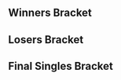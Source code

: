 {{DISPLAYTITLE:Eden: Singles Bracket}}{{SetGame|melee}}
{{tabs static
|name1=Overview
|link1=Eden
|name2=Singles Bracket
|link2=Eden/Singles Bracket
|name3=Doubles Bracket
|link3=Eden/Doubles Bracket
|This=2
}}

==Winners Bracket==
{{64DEWBracketA
|tourneylink=Eden
|tourneyname=Eden
|column-width=150

|r1m1p1=Ice |r1m1p1flag=de |r1m1p1score=2 |r1m1win=1
|r1m1p2=iamthemicrowave |r1m1p2flag=us |r1m1p2score=0
|r1m2p1=ThisSideDown |r1m2p1flag=us |r1m2p1score=1 |r1m2win=2
|r1m2p2=LuigigoShard |r1m2p2flag=us |r1m2p2score=2
|r1m3p1=Reeve |r1m3p1flag=us |r1m3p1score=2 |r1m3win=1
|r1m3p2=Hyunnies |r1m3p2flag=us |r1m3p2score=1
|r1m4p1=Swedish Delight |r1m4p1flag=us |r1m4p1score=2 |r1m4win=1
|r1m4p2=davrob01 |r1m4p2flag=us |r1m4p2score=0
|r1m5p1=Colbol |r1m5p1flag=us |r1m5p1score=2 |r1m5win=1
|r1m5p2=Flashburn 117 |r1m5p2flag=us |r1m5p2score=0
|r1m6p1=quin |r1m6p1flag=us |r1m6p1score=0 |r1m6win=2
|r1m6p2=Eggy |r1m6p2flag=us |r1m6p2score=2
|r1m7p1=KirbyKaze |r1m7p1flag=ca |r1m7p1score=2 |r1m7win=1
|r1m7p2=WakenVape |r1m7p2flag=us |r1m7p2score=0
|r1m8p1=ORLY |r1m8p1flag=us |r1m8p1score=2 |r1m8win=1
|r1m8p2=Pleasantries |r1m8p2flag=us |r1m8p2score=1

|r1m9p1=Druggedfox |r1m9p1flag=us |r1m9p1score=2 |r1m9win=1
|r1m9p2=ZamU |r1m9p2flag=us |r1m9p2score=0
|r1m10p1=shabo |r1m10p1flag=us |r1m10p1score=2 |r1m10win=1
|r1m10p2=Azzu |r1m10p2flag=us |r1m10p2score=0
|r1m11p1=Slox |r1m11p1flag=us |r1m11p1score=2 |r1m11win=1
|r1m11p2=Rik |r1m11p2flag=us |r1m11p2score=1
|r1m12p1=DJ Nintendo |r1m12p1flag=us |r1m12p1score=2 |r1m12win=1
|r1m12p2=Zepto |r1m12p2flag=us |r1m12p2score=0
|r1m13p1=Professor Pro |r1m13p1flag=gb |r1m13p1score=2 |r1m13win=1
|r1m13p2=GioGio |r1m13p2flag=us |r1m13p2score=0
|r1m14p1=JustJoe |r1m14p1flag=us |r1m14p1score=DQ |r1m14win=2
|r1m14p2=Trix |r1m14p2flag=us |r1m14p2score={{win}}
|r1m15p1=SmashG0D |r1m15p1flag=us |r1m15p1score=2 |r1m15win=1
|r1m15p2=Blendtec |r1m15p2flag=us |r1m15p2score=0
|r1m16p1=Ginger |r1m16p1flag=us |r1m16p1score=2 |r1m16win=1
|r1m16p2=Rasen |r1m16p2flag=us |r1m16p2score=0

|r1m17p1=S2J |r1m17p1flag=us |r1m17p1score=2 |r1m17win=1
|r1m17p2=RemolinoFeroz |r1m17p2flag=us |r1m17p2score=0
|r1m18p1=i4n |r1m18p1flag=us |r1m18p1score=2 |r1m18win=1
|r1m18p2=Tran |r1m18p2flag=us |r1m18p2score=0
|r1m19p1=Drephen |r1m19p1flag=us |r1m19p1score=2 |r1m19win=1
|r1m19p2=FendrickLamar |r1m19p2flag=us |r1m19p2score=0
|r1m20p1=SFAT |r1m20p1flag=us |r1m20p1score=2 |r1m20win=1
|r1m20p2=Will Pickles |r1m20p2flag=us |r1m20p2score=0
|r1m21p1=dizzkidboogie |r1m21p1flag=us |r1m21p1score=2 |r1m21win=1
|r1m21p2=Frost |r1m21p2flag=us |r1m21p2score=0
|r1m22p1=Juggleguy |r1m22p1flag=us |r1m22p1score=2 |r1m22win=
|r1m22p2=Knubs. |r1m22p2flag=us |r1m22p2score=0
|r1m23p1=KJH |r1m23p1flag=us |r1m23p1score=2 |r1m23win=
|r1m23p2=Cal |r1m23p2flag=us |r1m23p2score=0
|r1m24p1=Scythe |r1m24p1flag=us |r1m24p1score=2 |r1m24win=1
|r1m24p2=Mekk |r1m24p2flag=us |r1m24p2score=0

|r1m25p1=The Moon |r1m25p1flag=us |r1m25p1score=2 |r1m25win=1
|r1m25p2=Rybanz |r1m25p2flag=us |r1m25p2score=0
|r1m26p1=Vavv |r1m26p1flag=us |r1m26p1score=1 |r1m26win=2
|r1m26p2=Beach |r1m26p2flag=us |r1m26p2score=2
|r1m27p1=Sago |r1m27p1flag=us |r1m27p1score=0 |r1m27win=2
|r1m27p2=Mr. F |r1m27p2flag=us |r1m27p2score=2
|r1m28p1=Syrox |r1m28p1flag=us |r1m28p1score=2 |r1m28win=1
|r1m28p2=Fraudy |r1m28p2flag=us |r1m28p2score=0
|r1m29p1=MacD |r1m29p1flag=us |r1m29p1score=2 |r1m29win=1
|r1m29p2=FannyPack |r1m29p2flag=us |r1m29p2score=0
|r1m30p1=Ferocitii |r1m30p1flag=us |r1m30p1score=0 |r1m30win=2
|r1m30p2=TechDeath |r1m30p2flag=us |r1m30p2score=2
|r1m31p1=Kels |r1m31p1flag=us |r1m31p1score=2 |r1m31win=1
|r1m31p2=Ten |r1m31p2flag=us |r1m31p2score=0
|r1m32p1=Kira |r1m32p1flag=us |r1m32p1score=2 |r1m32win=1
|r1m32p2=Nox |r1m32p2flag=us |r1m32p2score=0

|r2m1p1=Ice |r2m1p1flag=de |r2m1p1score=2 |r2m1win=1
|r2m1p2=LuigigoShard |r2m1p2flag=us |r2m1p2score=0
|r2m2p1=Reeve |r2m2p1flag=us |r2m2p1score=0 |r2m2win=2
|r2m2p2=Swedish Delight |r2m2p2flag=us |r2m2p2score=2
|r2m3p1=Colbol |r2m3p1flag=us |r2m3p1score=2 |r2m3win=1
|r2m3p2=Eggy |r2m3p2flag=us |r2m3p2score=0
|r2m4p1=KribyKaze |r2m4p1flag=ca |r2m4p1score=2 |r2m4win=1
|r2m4p2=ORLY |r2m4p2flag=us |r2m4p2score=0
|r2m5p1=Druggedfox |r2m5p1flag=us |r2m5p1score=2 |r2m5win=1
|r2m5p2=shabo |r2m5p2flag=us |r2m5p2score=0

|r2m6p1=Slox |r2m6p1flag=us |r2m6p1score=2 |r2m6win=1
|r2m6p2=DJ Nintendo |r2m6p2flag=us |r2m6p2score=1
|r2m6p1char1=falco |r2m6p2char1=fox |r2m6p1stock1=1 |r2m6p2stock1=0 |r2m6win1=1 |r2m6stage1=Battlefield
|r2m6p1char2=falco |r2m6p2char2=fox |r2m6p1stock2=0 |r2m6p2stock2=1 |r2m6win2=2 |r2m6stage2=Pokémon Stadium
|r2m6p1char3=falco |r2m6p2char3=fox |r2m6p1stock3=1 |r2m6p2stock3=0 |r2m6win3=1 |r2m6stage3=Final Destination
|r2m6p1char4= |r2m6p2char4= |r2m6p1stock4= |r2m6p2stock4= |r2m6win4= |r2m6stage4=
|r2m6p1char5= |r2m6p2char5= |r2m6p1stock5= |r2m6p2stock5= |r2m6win5= |r2m6stage5=
|r2m6date=December 11, 2016
|r2m6finished=
|r2m6details={{BracketMatchDetails|comment=|preview=|lrthread=|vod=https://www.youtube.com/watch?v=Bqm2aZCxEFU|interview=|recap=}}

|r2m7p1=Professor Pro |r2m7p1flag=gb |r2m7p1score=2 |r2m7win=1
|r2m7p2=Trix |r2m7p2flag=us |r2m7p2score=0
|r2m8p1=SmashG0D |r2m8p1flag=us |r2m8p1score=2 |r2m8win=1
|r2m8p2=Ginger |r2m8p2flag=us |r2m8p2score=0
|r2m9p1=S2J |r2m9p1flag=us |r2m9p1score=2 |r2m9win=1
|r2m9p2=i4n |r2m9p2flag=us |r2m9p2score=0
|r2m10p1=Drephen |r2m10p1flag=us |r2m10p1score=0 |r2m10win=2
|r2m10p2=SFAT |r2m10p2flag=us |r2m10p2score=2
|r2m11p1=dizzkidboogie |r2m11p1flag=us |r2m11p1score=2 |r2m11win=1
|r2m11p2=Juggleguy |r2m11p2flag=us |r2m11p2score=0
|r2m12p1=KJH |r2m12p1flag=us |r2m12p1score=2 |r2m12win=1
|r2m12p2=Scythe |r2m12p2flag=us |r2m12p2score=1
|r2m13p1=The Moon |r2m13p1flag=us |r2m13p1score=2 |r2m13win=1
|r2m13p2=Beach |r2m13p2flag=us |r2m13p2score=0
|r2m14p1=Mr. F |r2m14p1flag=us |r2m14p1score=1 |r2m14win=2
|r2m14p2=Syrox |r2m14p2flag=us |r2m14p2score=2
|r2m15p1=MacD |r2m15p1flag=us |r2m15p1score=2 |r2m15win=1
|r2m15p2=TechDeath |r2m15p2flag=us |r2m15p2score=0
|r2m16p1=Kels |r2m16p1flag=us |r2m16p1score=2 |r2m16win=1
|r2m16p2=Kira |r2m16p2flag=us |r2m16p2score=0


|r3m1p1=Ice |r3m1p1flag=de |r3m1p1score=3 |r3m1win=1
|r3m1p2=Swedish Delight |r3m1p2flag=us |r3m1p2score=2
|r3m1p1char1=fox |r3m1p2char1=sheik |r3m1p1stock1=0 |r3m1p2stock1=2 |r3m1win1=2 |r3m1stage1=Battlefield
|r3m1p1char2=fox |r3m1p2char2=sheik |r3m1p1stock2=0 |r3m1p2stock2=1 |r3m1win2=2 |r3m1stage2=Final Destination
|r3m1p1char3=fox |r3m1p2char3=sheik |r3m1p1stock3=2 |r3m1p2stock3=0 |r3m1win3=1 |r3m1stage3=Final Destination
|r3m1p1char4=fox |r3m1p2char4=sheik |r3m1p1stock4=2 |r3m1p2stock4=0 |r3m1win4=1 |r3m1stage4=Dream Land
|r3m1p1char5=fox |r3m1p2char5=sheik |r3m1p1stock5=1 |r3m1p2stock5=0 |r3m1win5=1 |r3m1stage5=Dream Land
|r3m1date=December 11, 2016
|r3m1finished=
|r3m1details={{BracketMatchDetails|comment=|preview=|lrthread=|vod=https://www.youtube.com/watch?v=F8aFY9-2H6U|interview=|recap=}}

|r3m2p1=Colbol |r3m2p1flag=us |r3m2p1score=3 |r3m2win=1
|r3m2p2=KirbyKaze |r3m2p2flag=ca |r3m2p2score=2
|r3m3p1=Druggedfox |r3m3p1flag=us |r3m3p1score=3 |r3m3win=1
|r3m3p2=Slox |r3m3p2flag=us |r3m3p2score=1
|r3m4p1=Professor Pro |r3m4p1flag=gb |r3m4p1score=1 |r3m4win=2
|r3m4p2=SmashG0D |r3m4p2flag=us |r3m4p2score=3

|r3m5p1=S2J |r3m5p1flag=us |r3m5p1score=2 |r3m5win=2
|r3m5p2=SFAT |r3m5p2flag=us |r3m5p2score=3
|r3m5p1char1=cf |r3m5p2char1=fox |r3m5p1stock1=1 |r3m5p2stock1=0 |r3m5win1=1 |r3m5stage1=Final Destination
|r3m5p1char2=cf |r3m5p2char2=fox |r3m5p1stock2=1 |r3m5p2stock2=0 |r3m5win2=1 |r3m5stage2=Fountain of Dreams
|r3m5p1char3=cf |r3m5p2char3=fox |r3m5p1stock3=0 |r3m5p2stock3=3 |r3m5win3=2 |r3m5stage3=Fountain of Dreams
|r3m5p1char4=cf |r3m5p2char4=fox |r3m5p1stock4=0 |r3m5p2stock4=1 |r3m5win4=2 |r3m5stage4=Pokémon Stadium
|r3m5p1char5=cf |r3m5p2char5=fox |r3m5p1stock5=0 |r3m5p2stock5=1 |r3m5win5=2 |r3m5stage5=Battlefield
|r3m5date=December 11, 2016
|r3m5finished=
|r3m5details={{BracketMatchDetails|comment=|preview=|lrthread=|vod=https://www.youtube.com/watch?v=9al_sH27W6U|interview=|recap=}}

|r3m6p1=dizzkidboogie |r3m6p1flag=us |r3m6p1score=3 |r3m6win=1
|r3m6p2=KJH |r3m6p2flag=us |r3m6p2score=0

|r3m7p1=The Moon |r3m7p1flag=us |r3m7p1score=3 |r3m7win=1
|r3m7p2=Syrox |r3m7p2flag=us |r3m7p2score=1
|r3m7p1char1=marth |r3m7p2char1=fox |r3m7p1stock1=2 |r3m7p2stock1=0 |r3m7win1=1 |r3m7stage1=Battlefield
|r3m7p1char2=marth |r3m7p2char2=fox |r3m7p1stock2=2 |r3m7p2stock2=0 |r3m7win2=1 |r3m7stage2=Yoshi's Story
|r3m7p1char3=marth |r3m7p2char3=fox |r3m7p1stock3=0 |r3m7p2stock3=2 |r3m7win3=2 |r3m7stage3=Dream Land
|r3m7p1char4=marth |r3m7p2char4=fox |r3m7p1stock4=2 |r3m7p2stock4=0 |r3m7win4=1 |r3m7stage4=Final Destination 
|r3m7p1char5= |r3m7p2char5= |r3m7p1stock5= |r3m7p2stock5= |r3m7win5= |r3m7stage5=
|r3m7date=December 11, 2016
|r3m7finished=
|r3m7details={{BracketMatchDetails|comment=|preview=|lrthread=|vod=https://www.youtube.com/watch?v=9ruD_CjijtQ|interview=|recap=}}

|r3m8p1=MacD |r3m8p1flag=us |r3m8p1score=3 |r3m8win=1
|r3m8p2=Kels |r3m8p2flag=us |r3m8p2score=2

|r4m1p1=Ice |r4m1p1flag=de |r4m1p1score=3 |r4m1win=1
|r4m1p2=Colbol |r4m1p2flag=us |r4m1p2score=1
|r4m1p1char1=fox |r4m1p2char1=marth |r4m1p1stock1=1 |r4m1p2stock1=0 |r4m1win1=1 |r4m1stage1=Fountain of Dreams
|r4m1p1char2=fox |r4m1p2char2=fox |r4m1p1stock2=1 |r4m1p2stock2=0 |r4m1win2=1 |r4m1stage2=Battlefield
|r4m1p1char3=fox |r4m1p2char3=fox |r4m1p1stock3=0 |r4m1p2stock3=2 |r4m1win3=2 |r4m1stage3=Yoshi's Story
|r4m1p1char4=fox |r4m1p2char4=fox |r4m1p1stock4=2 |r4m1p2stock4=0 |r4m1win4=1 |r4m1stage4=Pokémon Stadium
|r4m1p1char5= |r4m1p2char5= |r4m1p1stock5= |r4m1p2stock5= |r4m1win5= |r4m1stage5=
|r4m1date=December 11, 2016
|r4m1finished=
|r4m1details={{BracketMatchDetails|comment=|preview=|lrthread=|vod=https://www.youtube.com/watch?v=TJzIxO0M-08|interview=|recap=}}

|r4m2p1=Druggedfox |r4m2p1flag=us |r4m2p1score=3 |r4m2win=1
|r4m2p2=SmashG0D |r4m2p2flag=us |r4m2p2score=1
|r4m2p1char1=fox |r4m2p2char1=marth |r4m2p1stock1=3 |r4m2p2stock1=0 |r4m2win1=1 |r4m2stage1=Yoshi's Story
|r4m2p1char2=fox |r4m2p2char2=marth |r4m2p1stock2=1 |r4m2p2stock2=0 |r4m2win2=1 |r4m2stage2=Final Destination
|r4m2p1char3=fox |r4m2p2char3=marth |r4m2p1stock3=0 |r4m2p2stock3=3 |r4m2win3=2 |r4m2stage3=Final Destination 
|r4m2p1char4=fox |r4m2p2char4=marth |r4m2p1stock4=3 |r4m2p2stock4=0 |r4m2win4=1 |r4m2stage4=Dream Land
|r4m2p1char5= |r4m2p2char5= |r4m2p1stock5= |r4m2p2stock5= |r4m2win5= |r4m2stage5=
|r4m2date=December 11, 2016
|r4m2finished=
|r4m2details={{BracketMatchDetails|comment=|preview=|lrthread=|vod=https://www.youtube.com/watch?v=qFxiOCcByQ0|interview=|recap=}}

|r4m3p1=SFAT |r4m3p1flag=us |r4m3p1score=3 |r4m3win=1
|r4m3p2=dizzkidboogie |r4m3p2flag=us |r4m3p2score=2
|r4m3p1char1=fox |r4m3p2char1=ic |r4m3p1stock1=0 |r4m3p2stock1=1 |r4m3win1=2 |r4m3stage1=Dream Land
|r4m3p1char2=fox |r4m3p2char2=ic |r4m3p1stock2=0 |r4m3p2stock2=2 |r4m3win2=2 |r4m3stage2=Yoshi's Story
|r4m3p1char3=fox |r4m3p2char3=ic |r4m3p1stock3=1 |r4m3p2stock3=0 |r4m3win3=1 |r4m3stage3=Yoshi's Story
|r4m3p1char4=fox |r4m3p2char4=ic |r4m3p1stock4=2 |r4m3p2stock4=0 |r4m3win4=1 |r4m3stage4=Final Destination
|r4m3p1char5=fox |r4m3p2char5=ic |r4m3p1stock5=2 |r4m3p2stock5=0 |r4m3win5=1 |r4m3stage5=Final Destination
|r4m3date=December 11, 2016
|r4m3finished=
|r4m3details={{BracketMatchDetails|comment=|preview=|lrthread=|vod=https://www.youtube.com/watch?v=as_mcx_GHGo|interview=|recap=}}

|r4m4p1=The Moon |r4m4p1flag=us |r4m4p1score=3 |r4m4win=1
|r4m4p2=MacD |r4m4p2flag=us |r4m4p2score=1
|r4m4p1char1=marth |r4m4p2char1=peach |r4m4p1stock1=1 |r4m4p2stock1=0 |r4m4win1=1 |r4m4stage1=Battlefield
|r4m4p1char2=marth |r4m4p2char2=peach |r4m4p1stock2=2 |r4m4p2stock2=0 |r4m4win2=1 |r4m4stage2=Dream Land
|r4m4p1char3=marth |r4m4p2char3=peach |r4m4p1stock3=0 |r4m4p2stock3=1 |r4m4win3=2 |r4m4stage3=Dream Land
|r4m4p1char4=marth |r4m4p2char4=peach |r4m4p1stock4=1 |r4m4p2stock4=0 |r4m4win4=1 |r4m4stage4=Yoshi's Story
|r4m4p1char5= |r4m4p2char5= |r4m4p1stock5= |r4m4p2stock5= |r4m4win5= |r4m4stage5=
|r4m4date=December 11, 2016
|r4m4finished=
|r4m4details={{BracketMatchDetails|comment=|preview=|lrthread=|vod=https://www.youtube.com/watch?v=6K51k6XkCCU|interview=|recap=}}

|r5m1p1=Ice |r5m1p1flag=de |r5m1p1score=2 |r5m1win=2
|r5m1p2=Druggedfox |r5m1p2flag=us |r5m1p2score=3
|r5m1p1char1=fox |r5m1p2char1=fox |r5m1p1stock1=0 |r5m1p2stock1=1 |r5m1win1=2 |r5m1stage1=Final Destination
|r5m1p1char2=fox |r5m1p2char2=fox |r5m1p1stock2=1 |r5m1p2stock2=0 |r5m1win2=1 |r5m1stage2=Battlefield
|r5m1p1char3=fox |r5m1p2char3=fox |r5m1p1stock3=3 |r5m1p2stock3=0 |r5m1win3=1 |r5m1stage3=Yoshi's Story
|r5m1p1char4=fox |r5m1p2char4=fox |r5m1p1stock4=0 |r5m1p2stock4=1 |r5m1win4=2 |r5m1stage4=Pokémon Stadium
|r5m1p1char5=fox |r5m1p2char5=fox |r5m1p1stock5=0 |r5m1p2stock5=1 |r5m1win5=2 |r5m1stage5=Pokémon Stadium
|r5m1date=December 11, 2016
|r5m1finished=
|r5m1details={{BracketMatchDetails|comment=|preview=|lrthread=|vod=https://www.youtube.com/watch?v=zDt5I3d9Ae0|interview=|recap=}}

|r5m2p1=SFAT |r5m2p1flag=us |r5m2p1score=3 |r5m2win=1
|r5m2p2=The Moon |r5m2p2flag=us |r5m2p2score=1
|r5m2p1char1=fox |r5m2p2char1=marth |r5m2p1stock1=3 |r5m2p2stock1=0 |r5m2win1=1 |r5m2stage1=Battlefield
|r5m2p1char2=fox |r5m2p2char2=marth |r5m2p1stock2=0 |r5m2p2stock2=2 |r5m2win2=2 |r5m2stage2=Yoshi's Story
|r5m2p1char3=fox |r5m2p2char3=marth |r5m2p1stock3=1 |r5m2p2stock3=0 |r5m2win3=1 |r5m2stage3=Dream Land
|r5m2p1char4=fox |r5m2p2char4=marth |r5m2p1stock4=1 |r5m2p2stock4=0 |r5m2win4=1 |r5m2stage4=Fountain of Dreams
|r5m2p1char5= |r5m2p2char5= |r5m2p1stock5= |r5m2p2stock5= |r5m2win5= |r5m2stage5=
|r5m2date=December 11, 2016
|r5m2finished=
|r5m2details={{BracketMatchDetails|comment=|preview=|lrthread=|vod=https://www.youtube.com/watch?v=7ROJ4iFNu6k|interview=|recap=}}

}}

==Losers Bracket==
{{64DELBracketSmwA
|tourneylink=Eden
|tourneyname=Eden
|l1placement=49-64
|l2placement=33-48
|l3placement=25-32
|l4placement=17-24
|l5placement=13-16
|l6placement=9-12
|l7placement=7-8
|l8placement=5-6
|column-width=150

|l1m1p1=iamthemicrowave |l1m1p1flag=us |l1m1p1score=0 |l1m1win=2
|l1m1p2=ThisSideDown |l1m1p2flag=us |l1m1p2score=2
|l1m2p1=Hyunnies |l1m2p1flag=us |l1m2p1score=2 |l1m2win=1
|l1m2p2=davrob01 |l1m2p2flag=us |l1m2p2score=0
|l1m3p1=Flashburn 117 |l1m3p1flag=us |l1m3p1score=0 |l1m3win=2
|l1m3p2=quin |l1m3p2flag=us |l1m3p2score=2
|l1m4p1=WakenVape |l1m4p1flag=us |l1m4p1score=2 |l1m4win=1
|l1m4p2=Pleasantries |l1m4p2flag=us |l1m4p2score=0
|l1m5p1=ZamU |l1m5p1flag=us |l1m5p1score=2 |l1m5win=1
|l1m5p2=Azzu |l1m5p2flag=us |l1m5p2score=0
|l1m6p1=Rik |l1m6p1flag=us |l1m6p1score=2 |l1m6win=1
|l1m6p2=Zepto |l1m6p2flag=us |l1m6p2score=0
|l1m7p1=GioGio |l1m7p1flag=us |l1m7p1score={{win}} |l1m7win=1
|l1m7p2=JustJoe |l1m7p2flag=us |l1m7p2score=DQ
|l1m8p1=Blendtec |l1m8p1flag=us |l1m8p1score=1 |l1m8win=2
|l1m8p2=Rasen |l1m8p2flag=us |l1m8p2score=2
|l1m9p1=RemolinoFeroz |l1m9p1flag=us |l1m9p1score=0 |l1m9win=2
|l1m9p2=Tran |l1m9p2flag=us |l1m9p2score=2
|l1m10p1=FendrickLamar |l1m10p1flag=us |l1m10p1score=2 |l1m10win=1
|l1m10p2=Will Pickles |l1m10p2flag=us |l1m10p2score=1
|l1m11p1=Frost |l1m11p1flag=us |l1m11p1score=0 |l1m11win=2
|l1m11p2=Knubs. |l1m11p2flag=us |l1m11p2score=2
|l1m12p1=Cal |l1m12p1flag=us |l1m12p1score=2 |l1m12win=1
|l1m12p2=Mekk |l1m12p2flag=us |l1m12p2score=1
|l1m13p1=Rybanz |l1m13p1flag=us |l1m13p1score=0 |l1m13win=2
|l1m13p2=Vavv |l1m13p2flag=us |l1m13p2score=2
|l1m14p1=Sago |l1m14p1flag=us |l1m14p1score=2 |l1m14win=1
|l1m14p2=Fraudy |l1m14p2flag=us |l1m14p2score=0
|l1m15p1=FannyPack |l1m15p1flag=us |l1m15p1score=1 |l1m15win=2
|l1m15p2=Ferocitii |l1m15p2flag=us |l1m15p2score=2
|l1m16p1=Ten |l1m16p1flag=us |l1m16p1score=0 |l1m16win=2
|l1m16p2=Nox |l1m16p2flag=us |l1m16p2score=2

|l2m1p1=Kira |l2m1p1flag=us |l2m1p1score=2 |l2m1win=1
|l2m1p2=ThisSideDown |l2m1p2flag=us |l2m1p2score=0
|l2m2p1=TechDeath |l2m2p1flag=us |l2m2p1score=2 |l2m2win=1
|l2m2p2=Hyunnies |l2m2p2flag=us |l2m2p2score=0
|l2m3p1=Mr. F |l2m3p1flag=us |l2m3p1score=0 |l2m3win=2
|l2m3p2=quin |l2m3p2flag=us |l2m3p2score=2
|l2m4p1=Beach |l2m4p1flag=us |l2m4p1score=0 |l2m4win=2
|l2m4p2=WakenVape |l2m4p2flag=us |l2m4p2score=2
|l2m5p1=Scythe |l2m5p1flag=us |l2m5p1score=2 |l2m5win=1
|l2m5p2=ZamU |l2m5p2flag=us |l2m5p2score=0
|l2m6p1=Juggleguy |l2m6p1flag=us |l2m6p1score=0 |l2m6win=2
|l2m6p2=Rik |l2m6p2flag=us |l2m6p2score=2
|l2m7p1=Drephen |l2m7p1flag=us |l2m7p1score=2 |l2m7win=1
|l2m7p2=GioGio |l2m7p2flag=us |l2m7p2score=0
|l2m8p1=i4n |l2m8p1flag=us |l2m8p1score=2 |l2m8win=1
|l2m8p2=Rasen |l2m8p2flag=us |l2m8p2score=0
|l2m9p1=Ginger |l2m9p1flag=us |l2m9p1score=2 |l2m9win=1
|l2m9p2=Tran |l2m9p2flag=us |l2m9p2score=0
|l2m10p1=Trix |l2m10p1flag=us |l2m10p1score=2 |l2m10win=1
|l2m10p2=FendrickLamar |l2m10p2flag=us |l2m10p2score=0
|l2m11p1=DJ Nintendo |l2m11p1flag=us |l2m11p1score=2 |l2m11win=1
|l2m11p2=Knubs. |l2m11p2flag=us |l2m11p2score=0
|l2m12p1=shabo |l2m12p1flag=us |l2m12p1score=0 |l2m12win=2
|l2m12p2=Cal |l2m12p2flag=us |l2m12p2score=2
|l2m13p1=ORLY |l2m13p1flag=us |l2m13p1score=2 |l2m13win=1
|l2m13p2=Vavv |l2m13p2flag=us |l2m13p2score=0
|l2m14p1=Eggy |l2m14p1flag=us |l2m14p1score=1 |l2m14win=2
|l2m14p2=Sago |l2m14p2flag=us |l2m14p2score=2
|l2m15p1=Reeve |l2m15p1flag=us |l2m15p1score=2 |l2m15win=1
|l2m15p2=Ferocitii |l2m15p2flag=us |l2m15p2score=0
|l2m16p1=LuigigoShard |l2m16p1flag=us |l2m16p1score=2 |l2m16win=1
|l2m16p2=Nox |l2m16p2flag=us |l2m16p2score=1

|l3m1p1=Kira |l3m1p1flag=us |l3m1p1score=3 |l3m1win=1
|l3m1p2=TechDeath |l3m1p2flag=us |l3m1p2score=0
|l3m2p1=quin |l3m2p1flag=us |l3m2p1score=0 |l3m2win=2
|l3m2p2=WakenVape |l3m2p2flag=us |l3m2p2score=3
|l3m3p1=Scythe |l3m3p1flag=us |l3m3p1score=1 |l3m3win=2
|l3m3p2=Rik |l3m3p2flag=us |l3m3p2score=3
|l3m4p1=Drephen |l3m4p1flag=us |l3m4p1score=3 |l3m4win=1
|l3m4p2=i4n |l3m4p2flag=us |l3m4p2score=0
|l3m5p1=Ginger |l3m5p1flag=us |l3m5p1score=3 |l3m5win=1
|l3m5p2=Trix |l3m5p2flag=us |l3m5p2score=1
|l3m6p1=DJ Nintendo |l3m6p1flag=us |l3m6p1score=3 |l3m6win=1
|l3m6p2=Cal |l3m6p2flag=us |l3m6p2score=1
|l3m7p1=ORLY |l3m7p1flag=us |l3m7p1score=2 |l3m7win=1
|l3m7p2=Sago |l3m7p2flag=us |l3m7p2score=0
|l3m8p1=Reeve |l3m8p1flag=us |l3m8p1score=3 |l3m8win=1
|l3m8p2=LuigigoShard |l3m8p2flag=us |l3m8p2score=0

|l4m1p1=Professor Pro |l4m1p1flag=gb |l4m1p1score=0 |l4m1win=2
|l4m1p2=Kira |l4m1p2flag=us |l4m1p2score=3
|l4m2p1=Slox |l4m2p1flag=us |l4m2p1score=3 |l4m2win=1
|l4m2p2=WakenVape |l4m2p2flag=us |l4m2p2score=0
|l4m3p1=KirbyKaze |l4m3p1flag=ca |l4m3p1score=3 |l4m3win=1
|l4m3p2=Rik |l4m3p2flag=us |l4m3p2score=0
|l4m4p1=Swedish Delight |l4m4p1flag=us |l4m4p1score=3 |l4m4win=1
|l4m4p2=Drephen |l4m4p2flag=us |l4m4p2score=1
|l4m5p1=Kels |l4m5p1flag=us |l4m5p1score=2 |l4m5win=2
|l4m5p2=Ginger |l4m5p2flag=us |l4m5p2score=3
|l4m6p1=Syrox |l4m6p1flag=us |l4m6p1score=3 |l4m6win=1
|l4m6p2=DJ Nintendo |l4m6p2flag=us |l4m6p2score=2
|l4m7p1=KJH |l4m7p1flag=us |l4m7p1score=1 |l4m7win=2
|l4m7p2=ORLY |l4m7p2flag=us |l4m7p2score=3
|l4m8p1=S2J |l4m8p1flag=us |l4m8p1score=3 |l4m8win=1
|l4m8p2=Reeve |l4m8p2flag=us |l4m8p2score=0

|l5m1p1=Kira |l5m1p1flag=us |l5m1p1score=1 |l5m1win=2
|l5m1p2=Slox |l5m1p2flag=us |l5m1p2score=3
|l5m1p1char1=fox |l5m1p2char1=falco |l5m1p1stock1=0 |l5m1p2stock1=3 |l5m1win1=2 |l5m1stage1=Fountain of Dreams
|l5m1p1char2=fox |l5m1p2char2=falco |l5m1p1stock2=1 |l5m1p2stock2=0 |l5m1win2=1 |l5m1stage2=Final Destination
|l5m1p1char3=fox |l5m1p2char3=falco |l5m1p1stock3=0 |l5m1p2stock3=1 |l5m1win3=2 |l5m1stage3=Pokémon Stadium
|l5m1p1char4=fox |l5m1p2char4=fox |l5m1p1stock4=0 |l5m1p2stock4=2 |l5m1win4=2 |l5m1stage4=Dream Land
|l5m1details={{BracketMatchDetails|preview=|lrthread=|interview=|recap=|comment=|live=|vod=https://www.youtube.com/watch?v=JKCI7lZPvu4}}

|l5m2p1=KirbyKaze |l5m2p1flag=ca |l5m2p1score=3 |l5m2win=1
|l5m2p2=Swedish Delight |l5m2p2flag=us |l5m2p2score=0
|l5m2p1char1=sheik |l5m2p2char1=sheik |l5m2p1stock1=1 |l5m2p2stock1=0 |l5m2win1=1 |l5m2stage1=Battlefield
|l5m2p1char2=sheik |l5m2p2char2=sheik |l5m2p1stock2=2 |l5m2p2stock2=0 |l5m2win2=1 |l5m2stage2=Dream Land
|l5m2p1char3=sheik |l5m2p2char3=sheik |l5m2p1stock3=3 |l5m2p2stock3=0 |l5m2win3=1 |l5m2stage3=Final Destination
|l5m2details={{BracketMatchDetails|preview=|lrthread=|interview=|recap=|comment=|live=|vod=https://www.youtube.com/watch?v=q1rOUqKYpfU}}

|l5m3p1=Ginger |l5m3p1flag=us |l5m3p1score=1 |l5m3win=2
|l5m3p2=Syrox |l5m3p2flag=us |l5m3p2score=3
|l5m3p1char1=falco |l5m3p2char1=fox |l5m3p1stock1=0 |l5m3p2stock1=2 |l5m3win1=2 |l5m3stage1=Battlefield
|l5m3p1char2=falco |l5m3p2char2=fox |l5m3p1stock2=1 |l5m3p2stock2=0 |l5m3win2=1 |l5m3stage2=Battlefield
|l5m3p1char3=falco |l5m3p2char3=fox |l5m3p1stock3=0 |l5m3p2stock3=1 |l5m3win3=2 |l5m3stage3=Final Destination
|l5m3p1char4=falco |l5m3p2char4=fox |l5m3p1stock4=0 |l5m3p2stock4=3 |l5m3win4=2 |l5m3stage4=Yoshi's Story
|l5m3details={{BracketMatchDetails|preview=|lrthread=|interview=|recap=|comment=|live=|vod=https://www.youtube.com/watch?v=WYFst6qRXNg}}

|l5m4p1=ORLY |l5m4p1flag=us |l5m4p1score=0 |l5m4win=2
|l5m4p2=S2J |l5m4p2flag=us |l5m4p2score=3
|l5m4p1char1=cf |l5m4p2char1=cf |l5m4p1stock1=0 |l5m4p2stock1=2 |l5m4win1=2 |l5m4stage1=Fountain of Dreams
|l5m4p1char2=cf |l5m4p2char2=cf |l5m4p1stock2=0 |l5m4p2stock2=3 |l5m4win2=2 |l5m4stage2=Final Destination
|l5m4p1char3=cf |l5m4p2char3=cf |l5m4p1stock3=0 |l5m4p2stock3=3 |l5m4win3=2 |l5m4stage3=Dream Land
|l5m4details={{BracketMatchDetails|preview=|lrthread=|interview=|recap=|comment=|live=|vod=https://www.youtube.com/watch?v=nZILuMXoXSA}}

|l6m1p1=dizzkidboogie |l6m1p1flag=us |l6m1p1score=3
|l6m1p2=Slox |l6m1p2flag=us |l6m1p2score=0
|l6m1win=1
|l6m1p1char1=ic |l6m1p2char1=fox |l6m1p1stock1=1 |l6m1p2stock1=0 |l6m1win1=1 |l6m1stage1=Dream Land
|l6m1p1char2=ic |l6m1p2char2=fox |l6m1p1stock2=2 |l6m1p2stock2=0 |l6m1win2=1 |l6m1stage2=Battlefield
|l6m1p1char3=ic |l6m1p2char3=fox |l6m1p1stock3=1 |l6m1p2stock3=0 |l6m1win3=1 |l6m1stage3=Battlefield
|l6m1p1char4= |l6m1p2char4= |l6m1p1stock4= |l6m1p2stock4= |l6m1win4= |l6m1stage4=
|l6m1p1char5= |l6m1p2char5= |l6m1p1stock5= |l6m1p2stock5= |l6m1win5= |l6m1stage5=
|l6m1date=December 11, 2016
|l6m1finished=
|l6m1details={{BracketMatchDetails|comment=|preview=|lrthread=|vod=https://www.youtube.com/watch?v=Bc1BWvqosP8|interview=|recap=}}

|l6m2p1=MacD |l6m2p1flag=us |l6m2p1score=1
|l6m2p2=KirbyKaze |l6m2p2flag=ca |l6m2p2score=3
|l6m2win=2
|l6m2p1char1=peach |l6m2p2char1=sheik |l6m2p1stock1=0 |l6m2p2stock1=1 |l6m2win1=2 |l6m2stage1=Yoshi's Story
|l6m2p1char2=peach |l6m2p2char2=sheik |l6m2p1stock2=1 |l6m2p2stock2=0 |l6m2win2=1 |l6m2stage2=Dream Land
|l6m2p1char3=peach |l6m2p2char3=sheik |l6m2p1stock3=0 |l6m2p2stock3=2 |l6m2win3=2 |l6m2stage3=Final Destination
|l6m2p1char4=peach |l6m2p2char4=sheik |l6m2p1stock4=0 |l6m2p2stock4=2 |l6m2win4=2 |l6m2stage4=Fountain of Dreams
|l6m2p1char5= |l6m2p2char5= |l6m2p1stock5= |l6m2p2stock5= |l6m2win5= |l6m2stage5=
|l6m2date=December 11, 2016
|l6m2finished=
|l6m2details={{BracketMatchDetails|comment=|preview=|lrthread=|vod=https://www.youtube.com/watch?v=HZsx30UXM8w|interview=|recap=}}

|l6m3p1=Colbol |l6m3p1flag=us |l6m3p1score=2
|l6m3p2=Syrox |l6m3p2flag=us |l6m3p2score=3
|l6m3win=2
|l6m3p1char1=fox |l6m3p2char1=fox |l6m3p1stock1=2 |l6m3p2stock1=0 |l6m3win1=1 |l6m3stage1=Battlefield
|l6m3p1char2=marth |l6m3p2char2=fox |l6m3p1stock2=1 |l6m3p2stock2=0 |l6m3win2=1 |l6m3stage2=Final Destination
|l6m3p1char3=fox |l6m3p2char3=fox |l6m3p1stock3=0 |l6m3p2stock3=2 |l6m3win3=2 |l6m3stage3=Battlefield
|l6m3p1char4=fox |l6m3p2char4=fox |l6m3p1stock4=0 |l6m3p2stock4=1 |l6m3win4=2 |l6m3stage4=Pokémon Stadium
|l6m3p1char5=fox |l6m3p2char5=fox |l6m3p1stock5=0 |l6m3p2stock5=1 |l6m3win5=2 |l6m3stage5=Battlefield
|l6m3date=December 11, 2016
|l6m3finished=
|l6m3details={{BracketMatchDetails|comment=|preview=|lrthread=|vod=https://www.youtube.com/watch?v=--pmMytwSHM|interview=|recap=}}

|l6m4p1=SmashG0D |l6m4p1flag=us |l6m4p1score=1
|l6m4p2=S2J |l6m4p2flag=us |l6m4p2score=3
|l6m4win=2
|l6m4p1char1=marth |l6m4p2char1=cf |l6m4p1stock1=0 |l6m4p2stock1=1 |l6m4win1=2 |l6m4stage1=Battlefield
|l6m4p1char2=marth |l6m4p2char2=cf |l6m4p1stock2=3 |l6m4p2stock2=0 |l6m4win2=1 |l6m4stage2=Battlefield
|l6m4p1char3=marth |l6m4p2char3=cf |l6m4p1stock3=0 |l6m4p2stock3=3 |l6m4win3=2 |l6m4stage3=Pokémon Stadium
|l6m4p1char4=marth |l6m4p2char4=cf |l6m4p1stock4=0 |l6m4p2stock4=1 |l6m4win4=2 |l6m4stage4=Yoshi's Story
|l6m4p1char5= |l6m4p2char5= |l6m4p1stock5= |l6m4p2stock5= |l6m4win5= |l6m4stage5=
|l6m4date=December 11, 2016
|l6m4finished=
|l6m4details={{BracketMatchDetails|comment=|preview=|lrthread=|vod=https://www.youtube.com/watch?v=c_K3NXvpT7w|interview=|recap=}}

|l7m1p1=dizzkidboogie |l7m1p1flag=us |l7m1p1score=1
|l7m1p2=KirbyKaze |l7m1p2flag=ca |l7m1p2score=3
|l7m1win=2
|l7m1p1char1=ic |l7m1p2char1=peach |l7m1p1stock1=0 |l7m1p2stock1=2 |l7m1win1=2 |l7m1stage1=Dream Land
|l7m1p1char2=ic |l7m1p2char2=peach |l7m1p1stock2=2 |l7m1p2stock2=0 |l7m1win2=1 |l7m1stage2=Pokémon Stadium
|l7m1p1char3=ic |l7m1p2char3=peach |l7m1p1stock3=0 |l7m1p2stock3=1 |l7m1win3=2 |l7m1stage3=Battlefield
|l7m1p1char4=ic |l7m1p2char4=peach |l7m1p1stock4=0 |l7m1p2stock4=1 |l7m1win4=2 |l7m1stage4=Yoshi's Story
|l7m1p1char5= |l7m1p2char5= |l7m1p1stock5= |l7m1p2stock5= |l7m1win5= |l7m1stage5=
|l7m1date=December 11, 2016
|l7m1finished=
|l7m1details={{BracketMatchDetails|comment=|preview=|lrthread=|vod=https://www.youtube.com/watch?v=Q732knQndSk|interview=|recap=}}

|l7m2p1=Syrox |l7m2p1flag=us |l7m2p1score=3 |l7m2win=1
|l7m2p2=S2J |l7m2p2flag=us |l7m2p2score=0
|l7m2p1char1=fox |l7m2p2char1=cf |l7m2p1stock1=1 |l7m2p2stock1=0 |l7m2win1=1 |l7m2stage1=Final Destination
|l7m2p1char2=fox |l7m2p2char2=cf |l7m2p1stock2=1 |l7m2p2stock2=0 |l7m2win2=1 |l7m2stage2=Pokémon Stadium
|l7m2p1char3=fox |l7m2p2char3=cf |l7m2p1stock3=1 |l7m2p2stock3=0 |l7m2win3=1 |l7m2stage3=Battlefield
|l7m2details={{BracketMatchDetails|preview=|lrthread=|interview=|recap=|comment=|live=|vod=https://www.youtube.com/watch?v=aHVzvscy1d8}}

|l8m1p1=The Moon |l8m1p1flag=us |l8m1p1score=3
|l8m1p2=KirbyKaze |l8m1p2flag=ca |l8m1p2score=1
|l8m1win=1
|l8m1p1char1=marth |l8m1p2char1=sheik |l8m1p1stock1=1 |l8m1p2stock1=0 |l8m1win1=1 |l8m1stage1=Battlefield
|l8m1p1char2=marth |l8m1p2char2=sheik |l8m1p1stock2=0 |l8m1p2stock2=2 |l8m1win2=2 |l8m1stage2=Dream Land
|l8m1p1char3=marth |l8m1p2char3=sheik |l8m1p1stock3=1 |l8m1p2stock3=0 |l8m1win3=1 |l8m1stage3=Yoshi's Story
|l8m1p1char4=marth |l8m1p2char4=sheik |l8m1p1stock4=2 |l8m1p2stock4=0 |l8m1win4=1 |l8m1stage4=Battlefield
|l8m1p1char5= |l8m1p2char5= |l8m1p1stock5= |l8m1p2stock5= |l8m1win5= |l8m1stage5=
|l8m1date=December 11, 2016
|l8m1finished=
|l8m1details={{BracketMatchDetails|comment=|preview=|lrthread=|vod=https://www.youtube.com/watch?v=Os6BCAV4ygU|interview=|recap=}}

|l8m2p1=Ice |l8m2p1flag=de |l8m2p1score=3
|l8m2p2=Syrox |l8m2p2flag=us |l8m2p2score=2
|l8m2win=1
|l8m2p1char1=fox |l8m2p2char1=fox |l8m2p1stock1=0 |l8m2p2stock1=2 |l8m2win1=2 |l8m2stage1=Battlefield
|l8m2p1char2=fox |l8m2p2char2=fox |l8m2p1stock2=0 |l8m2p2stock2=1 |l8m2win2=2 |l8m2stage2=Battlefield
|l8m2p1char3=fox |l8m2p2char3=fox |l8m2p1stock3=1 |l8m2p2stock3=0 |l8m2win3=1 |l8m2stage3=Battlefield
|l8m2p1char4=fox |l8m2p2char4=fox |l8m2p1stock4=2 |l8m2p2stock4=0 |l8m2win4=1 |l8m2stage4=Final Destination
|l8m2p1char5=fox |l8m2p2char5=fox |l8m2p1stock5=2 |l8m2p2stock5=0 |l8m2win5=1 |l8m2stage5=Pokémon Stadium
|l8m2date=December 11, 2016
|l8m2finished=
|l8m2details={{BracketMatchDetails|comment=|preview=|lrthread=|vod=https://www.youtube.com/watch?v=tiJoaN0617k|interview=|recap=}}
}}
<onlyinclude>
==Final Singles Bracket==
{{DEFinalSmwBracket
|tourneylink=Eden
|tourneyname=Eden
|l1placement=4
|r2placement=3
|r3loserplacement=2
|r3winnerplacement=1
|column-width=200
|column-width-finals=240
|export_score=true
<!-- FROM WINNERS -->
|r1m1p1=Druggedfox |r1m1p1flag=us |r1m1p1score=3
|r1m1p2=SFAT |r1m1p2flag=us |r1m1p2score=1
|r1m1win=1
|r1m1p1char1=fox |r1m1p1stock1=1 |r1m1p2char1=fox |r1m1p2stock1=0 |r1m1win1=1 |r1m1stage1=Yoshi's Story
|r1m1p1char2=fox |r1m1p1stock2=1 |r1m1p2char2=fox |r1m1p2stock2=0 |r1m1win2=1 |r1m1stage2=Pokémon Stadium
|r1m1p1char3=fox |r1m1p1stock3=0 |r1m1p2char3=fox |r1m1p2stock3=1 |r1m1win3=2 |r1m1stage3=Pokémon Stadium
|r1m1p1char4=fox |r1m1p1stock4=1 |r1m1p2char4=fox |r1m1p2stock4=0 |r1m1win4=1 |r1m1stage4=Dream Land
|r1m1date=December 11, 2016
|r1m1finished=
|r1m1details={{BracketMatchDetails
|vod=https://www.youtube.com/watch?v=PDHw1fNmyXY
|preview=
|lrthread=
|interview=
|recap=
|comment=
|live=
}}

<!-- FROM LOSERS -->
|l1m1p1=The Moon |l1m1p1flag=us |l1m1p1score=2
|l1m1p2=Ice |l1m1p2flag=de |l1m1p2score=3
|l1m1win=2
|l1m1p1char1=marth |l1m1p1stock1=0 |l1m1p2char1=fox |l1m1p2stock1=1 |l1m1win1=2 |l1m1stage1=Battlefield
|l1m1p1char2=marth |l1m1p1stock2=0 |l1m1p2char2=fox |l1m1p2stock2=3 |l1m1win2=2 |l1m1stage2=Yoshi's Story
|l1m1p1char3=marth |l1m1p1stock3=2 |l1m1p2char3=fox |l1m1p2stock3=0 |l1m1win3=1 |l1m1stage3=Yoshi's Story
|l1m1p1char4=marth |l1m1p1stock4=1 |l1m1p2char4=fox |l1m1p2stock4=0 |l1m1win4=1 |l1m1stage4=Dream land
|l1m1p1char5=marth |l1m1p1stock5=0 |l1m1p2char5=fox |l1m1p2stock5=2 |l1m1win5=2 |l1m1stage5=Pokémon Stadium
|l1m1date=December 11, 2016
|l1m1finished=
|l1m1details={{BracketMatchDetails
|vod=https://www.youtube.com/watch?v=5Ee6OW9S5Bw
|preview=
|lrthread=
|interview=
|recap=
|comment=
|live=
}}

<!-- LOSERS FINALS -->
|r2m1p1=SFAT |r2m1p1flag=us |r2m1p1score=1
|r2m1p2=Ice |r2m1p2flag=de |r2m1p2score=3
|r2m1win=2
|r2m1p1char1=fox |r2m1p1stock1=1 |r2m1p2char1=fox |r2m1p2stock1=0 |r2m1win1=1 |r2m1stage1=Battlefield
|r2m1p1char2=fox |r2m1p1stock2=0 |r2m1p2char2=fox |r2m1p2stock2=2 |r2m1win2=2 |r2m1stage2=Battlefield
|r2m1p1char3=fox |r2m1p1stock3=0 |r2m1p2char3=fox |r2m1p2stock3=2 |r2m1win3=2 |r2m1stage3=Pokémon Stadium
|r2m1p1char4=fox |r2m1p1stock4=0 |r2m1p2char4=fox |r2m1p2stock4=1 |r2m1win4=2 |r2m1stage4=Pokémon Stadium
|r2m1date=December 11, 2016
|r2m1finished=
|r2m1details={{BracketMatchDetails
|vod=https://www.youtube.com/watch?v=AB4_-yRB4Xg
|preview=
|lrthread=
|interview=
|recap=
|comment=
|live=
}}

<!-- GRAND FINALS -->
|r3m1p1=Druggedfox |r3m1p1flag=us |r3m1p1score=0 |r3m2p1score=3
|r3m1p2=Ice |r3m1p2flag=de |r3m1p2score=3 |r3m2p2score=1
|r3m1win=1
|r3m1p1char1=fox |r3m1p1stock1=0 |r3m1p2char1=fox |r3m1p2stock1=1 |r3m1win1=2 |r3m1stage1=Fountain of Dreams
|r3m1p1char2=fox |r3m1p1stock2=0 |r3m1p2char2=fox |r3m1p2stock2=1 |r3m1win2=2 |r3m1stage2=Yoshi's Story
|r3m1p1char3=fox |r3m1p1stock3=0 |r3m1p2char3=fox |r3m1p2stock3=1 |r3m1win3=2 |r3m1stage3=Yoshi's Story

|r3m2p1char1=fox |r3m2p1stock1=0 |r3m2p2char1=fox |r3m2p2stock1=2 |r3m2win1=2 |r3m2stage1=Battlefield
|r3m2p1char2=fox |r3m2p1stock2=1 |r3m2p2char2=fox |r3m2p2stock2=0 |r3m2win2=1 |r3m2stage2=Final Destination 
|r3m2p1char3=fox |r3m2p1stock3=1 |r3m2p2char3=fox |r3m2p2stock3=0 |r3m2win3=1 |r3m2stage3=Pokémon Stadium
|r3m2p1char4=fox |r3m2p1stock4=1 |r3m2p2char4=fox |r3m2p2stock4=0 |r3m2win4=1 |r3m2stage4=Dream Land
|r3m1date=December 11, 2016
|r3m1finished=
|r3m1details={{BracketMatchDetails
|vod=https://www.youtube.com/watch?v=03hI9twuxx8
|preview=
|lrthread=
|interview=
|recap=
|comment=
|live=
}}
}}
</onlyinclude>
